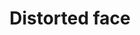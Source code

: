 ---
title: "Distorted face"
description: "Graphite on bristol paper."
tags: ["basic drawing", "illustration"]
image: "../../images/covers/Distorted Face.jpg"
---